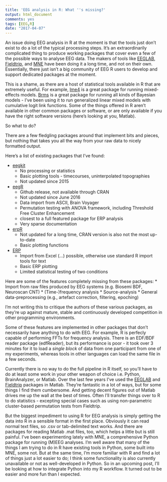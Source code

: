 ```yaml
---
title: 'EEG analysis in R: What ''s missing?'
output: html_document
comments: yes
tags: [EEG,R]
date: "2017-04-07"
---
```


An issue doing EEG analysis in R at the moment is that the tools just don't exist to do a lot of the typical processing steps. It's an extraordinarily complicated thing to produce working packages that cover even a few of the possible ways to analyse EEG data. The makers of tools like [EEGLAB](https://sccn.ucsd.edu/eeglab/), [Fieldtrip](http://www.fieldtriptoolbox.org/), and [MNE](http://martinos.org/mne/stable/index.html) have been doing it a long time, and not on their own. Essentially, there just isn't a big community of EEG R users to develop and support dedicated packages at the moment.

This is a shame, as there are a host of statistical tools available in R that are extremely useful. For example, [lme4](https://cran.r-project.org/web/packages/lme4/index.html) is a great package for running mixed-effects models. [Brms](https://cran.r-project.org/web/packages/brms/index.html) is a great package for running all kinds of Bayesian  models - I've been using it to run generalized linear mixed models with cumulative logit link functions. Some of the things offered in R aren't available in other common packages or software, or are only available if you have the right software versions (here's looking at you, Matlab).

So what to do?

There are a few fledgling packages around that implement bits and pieces, but nothing that takes you all the way from your raw data to nicely formatted output.

Here's a list of existing packages that I've found:

* [eegkit](https://cran.r-project.org/web/packages/eegkit/index.html)
    + No processing or statistics
    + Basic plotting tools - timecourses, uninterpolated topographies
    + Not updated since 2015
* [eegR](https://github.com/tdeenes/eegR)
    + Github release, not available through CRAN
    + Not updated since June 2016
    + Data import from ASCII, Brain Voyager
    + Permutation testing with ANOVA framework, including Threshold Free Cluster Enhancement
    + closest to a full featured package for ERP analysis
    + Very sparse documentation
* [erpR](https://cran.r-project.org/web/packages/erpR/index.html)
    + Not updated for a long time, CRAN version is also not the most up-to-date
    + Basic plotting functions
* [ERP](https://erpinr.org/)
    + Import from Excel (...) possible, otherwise use standard R import tools for text
    + Basic ERP plotting
    + Limited statistical testing of two conditions

Here are some of the features completely missing from these packages:
* Import from raw files produced by EEG systems (e.g. Biosemi BDF, Neuroscan CNT)
* (Time-)frequency analysis
* Source-analysis
* General data-preprocessing (e.g., artefact correction, filtering, epoching)

I'm not writing this to critique the authors of these various packages, as they're up against mature, stable and continuously developed competition in other programming environments. 

Some of these features are implemented in other packages that don't necessarily have anything to do with EEG. For example, R is perfecly capable of performing FFTs for frequency analysis. There is an EDF/BDF reader package (edfReader), but its performance is poor - it took over 3 minutes for it to load a *single block* of data from one participant from one of my experiments, whereas tools in other languages can load the same file in a few seconds.

Currently there is no way to do the full pipeline in R itself, so you'll have to do at least some work in your other weapon of choice i.e. Python, BrainAnalyzer, or Matlab. Over the last few years I've used the [EEGLAB](https://sccn.ucsd.edu/eeglab/) and [Fieldtrip](http://www.fieldtriptoolbox.org/) packages in Matlab. They're fantastic in a lot of ways, but for some things I find them cumbersome. And getting decent figures out of Matlab drives me up the wall at the best of times. Often I'll transfer things over to R to do statistics - excepting special cases such as using non-parametric cluster-based permutation tests from Fieldtrip. 

But the biggest impediment to using R for EEG analysis is simply getting the data into R in a sensible format in the first place. Obviously it can read normal text files, so .csv or tab-delimited text works. And there are packages for reading Matlab .mat files, too, which helps a little but is still painful. I've been experimenting lately with MNE, a comprehensive Python package for running (M)EEG analyses. I'm well aware that many of the things I am trying to do in R have existing tools in Python, some built into MNE, some not. But at the same time, I'm more familiar with R and find a lot of things just a lot easier to do; I think some functionality is also currently unavailable or not as well-developed in Python. So in an upcoming post, I'll be looking at how to integrate Python into my R workflow. It turned out to be easier and more fun than I expected.

